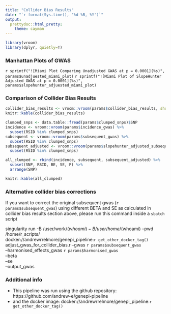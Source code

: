 ```yaml
---
title: "Collider Bias Results"
date: "`r format(Sys.time(), '%d %B, %Y')`"
output:
  prettydoc::html_pretty:
    theme: cayman
---
```

```r
library(vroom)
library(dplyr, quietly=T)
```

### Manhattan Plots of GWAS

`r sprintf("![Miami Plot Comparing Unadjusted GWAS at p = 0.0001](%s)", params$unadjuested_miami_plot)`
`r sprintf("![Miami Plot of SlopeHunter Adjusted GWAS at p = 0.0001](%s)", params$slopehunter_adjuested_miami_plot)`

### Comparison of Collider Bias Results
```r
collider_bias_results <- vroom::vroom(params$collider_bias_results, show_col_types = F)
knitr::kable(collider_bias_results)
```

```r
clumped_snps <- data.table::fread(params$clumped_snps)$SNP
incidence <- vroom::vroom(params$incidence_gwas) %>%
  subset(RSID %in% clumped_snps)
subsequent <- vroom::vroom(params$subsequent_gwas) %>%
  subset(RSID %in% clumped_snps)
subsequent_adjusted <- vroom::vroom(params$slopehunter_adjusted_subsequent) %>%
  subset(RSID %in% clumped_snps)

all_clumped <- rbind(incidence, subsequent, subsequent_adjusted) %>%
  subset(SNP, RSID, BE, SE, P) %>%
  arrange(SNP)

knitr::kable(all_clumped)
```
### Alternative collider bias corrections

If you want to correct the original subsequent gwas (`r params$subsequent_gwas`) using different BETA and SE as calculated in collider bias results section above, please run this command inside a `sbatch` script

singularity run -B /user/work/$(whoami) -B /user/home/$(whoami) --pwd /home/r_scripts/ \
    docker://andrewrrelmore/genepi_pipeline:`r get_other_docker_tag()`\
    adjust_gwas_for_collider_bias.r --gwas `r params$subsequent_gwas` \
        --harmonised_effects_gwas `r params$harmonised_gwas` \
        --beta <BETA> \
        --se <SE> \
        --output_gwas <OUTPUT_FILE_NAME>

### Additional info

* This pipeline was run using the github repository: https://github.com/andrew-e/genepi-pipeline
* and the docker image: docker://andrewrrelmore/genepi_pipeline:`r get_other_docker_tag()`
